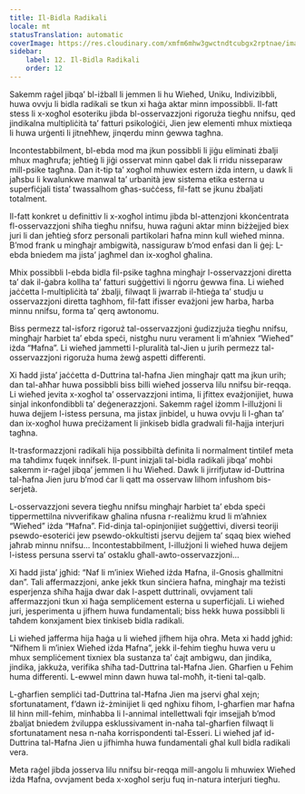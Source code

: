 ```yaml
---
title: Il-Bidla Radikali
locale: mt
statusTranslation: automatic
coverImage: https://res.cloudinary.com/xmfm6mhw3gwctndtcubgx2rptnae/image/upload/v1740468922/small_cover_tratado_de_psicologia_revolucionaria_a4c0dca4e0.webp
sidebar:
    label: 12. Il-Bidla Radikali
    order: 12
---
```

Sakemm raġel jibqa’ bl-iżball li jemmen li hu Wieħed, Uniku, Indivizibbli, huwa ovvju li bidla radikali se tkun xi ħaġa aktar minn impossibbli. Il-fatt stess li x-xogħol esoteriku jibda bl-osservazzjoni rigoruża tiegħu nnifsu, qed jindikalna multipliċità ta’ fatturi psikoloġiċi, Jien jew elementi mhux mixtieqa li huwa urġenti li jitneħħew, jinqerdu minn ġewwa tagħna.

Incontestabbilment, bl-ebda mod ma jkun possibbli li jiġu eliminati żbalji mhux magħrufa; jeħtieġ li jiġi osservat minn qabel dak li rridu nisseparaw mill-psike tagħna. Dan it-tip ta’ xogħol mhuwiex estern iżda intern, u dawk li jaħsbu li kwalunkwe manwal ta’ urbanità jew sistema etika esterna u superfiċjali tista’ twassalhom għas-suċċess, fil-fatt se jkunu żbaljati totalment.

Il-fatt konkret u definittiv li x-xogħol intimu jibda bl-attenzjoni kkonċentrata fl-osservazzjoni sħiħa tiegħu nnifsu, huwa raġuni aktar minn biżżejjed biex juri li dan jeħtieġ sforz personali partikolari ħafna minn kull wieħed minna. B’mod frank u mingħajr ambigwità, nassiguraw b’mod enfasi dan li ġej: L-ebda bniedem ma jista’ jagħmel dan ix-xogħol għalina.

Mhix possibbli l-ebda bidla fil-psike tagħna mingħajr l-osservazzjoni diretta ta’ dak il-ġabra kollha ta’ fatturi suġġettivi li nġorru ġewwa fina. Li wieħed jaċċetta l-multipliċità ta’ żbalji, filwaqt li jwarrab il-ħtieġa ta’ studju u osservazzjoni diretta tagħhom, fil-fatt ifisser evażjoni jew ħarba, ħarba minnu nnifsu, forma ta’ qerq awtonomu.

Biss permezz tal-isforz rigoruż tal-osservazzjoni ġudizzjuża tiegħu nnifsu, mingħajr ħarbiet ta’ ebda speċi, nistgħu nuru verament li m’aħniex “Wieħed” iżda “Ħafna”. Li wieħed jammetti l-pluralità tal-Jien u jurih permezz tal-osservazzjoni rigoruża huma żewġ aspetti differenti.

Xi ħadd jista’ jaċċetta d-Duttrina tal-ħafna Jien mingħajr qatt ma jkun urih; dan tal-aħħar huwa possibbli biss billi wieħed josserva lilu nnifsu bir-reqqa. Li wieħed jevita x-xogħol ta’ osservazzjoni intima, li jfittex evażjonijiet, huwa sinjal inkonfondibbli ta’ deġenerazzjoni. Sakemm raġel iżomm l-illużjoni li huwa dejjem l-istess persuna, ma jistax jinbidel, u huwa ovvju li l-għan ta’ dan ix-xogħol huwa preċiżament li jinkiseb bidla gradwali fil-ħajja interjuri tagħna.

It-trasformazzjoni radikali hija possibbiltà definita li normalment tintilef meta ma taħdimx fuqek innifsek. Il-punt inizjali tal-bidla radikali jibqa’ moħbi sakemm ir-raġel jibqa’ jemmen li hu Wieħed. Dawk li jirrifjutaw id-Duttrina tal-ħafna Jien juru b’mod ċar li qatt ma osservaw lilhom infushom bis-serjetà.

L-osservazzjoni severa tiegħu nnifsu mingħajr ħarbiet ta’ ebda speċi tippermettilna nivverifikaw għalina nfusna r-realiżmu krud li m’aħniex “Wieħed” iżda “Ħafna”. Fid-dinja tal-opinjonijiet suġġettivi, diversi teoriji psewdo-esoteriċi jew psewdo-okkultisti jservu dejjem ta’ sqaq biex wieħed jaħrab minnu nnifsu... Incontestabbilment, l-illużjoni li wieħed huwa dejjem l-istess persuna sservi ta’ ostaklu għall-awto-osservazzjoni...

Xi ħadd jista’ jgħid: “Naf li m’iniex Wieħed iżda Ħafna, il-Gnosis għallmitni dan”. Tali affermazzjoni, anke jekk tkun sinċiera ħafna, mingħajr ma teżisti esperjenza sħiħa ħajja dwar dak l-aspett duttrinali, ovvjament tali affermazzjoni tkun xi ħaġa sempliċement esterna u superfiċjali. Li wieħed juri, jesperimenta u jifhem huwa fundamentali; biss hekk huwa possibbli li taħdem konxjament biex tinkiseb bidla radikali.

Li wieħed jafferma hija ħaġa u li wieħed jifhem hija oħra. Meta xi ħadd jgħid: “Nifhem li m’iniex Wieħed iżda Ħafna”, jekk il-fehim tiegħu huwa veru u mhux sempliċement tixniex bla sustanza ta’ ċajt ambigwu, dan jindika, jindika, jakkuża, verifika sħiħa tad-Duttrina tal-Ħafna Jien. Għarfien u Fehim huma differenti. L-ewwel minn dawn huwa tal-moħħ, it-tieni tal-qalb.

L-għarfien sempliċi tad-Duttrina tal-Ħafna Jien ma jservi għal xejn; sfortunatament, f’dawn iż-żminijiet li qed ngħixu fihom, l-għarfien mar ħafna lil hinn mill-fehim, minħabba li l-annimal intellettwali fqir imsejjaħ b’mod żbaljat bniedem żviluppa esklussivament in-naħa tal-għarfien filwaqt li sfortunatament nesa n-naħa korrispondenti tal-Esseri. Li wieħed jaf id-Duttrina tal-Ħafna Jien u jifhimha huwa fundamentali għal kull bidla radikali vera.

Meta raġel jibda josserva lilu nnifsu bir-reqqa mill-angolu li mhuwiex Wieħed iżda Ħafna, ovvjament beda x-xogħol serju fuq in-natura interjuri tiegħu.

